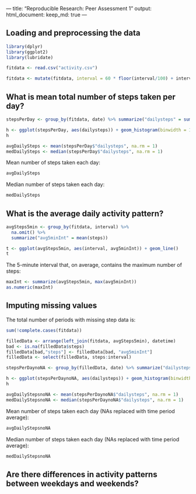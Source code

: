 --- title: "Reproducible Research: Peer Assessment 1" output: html_document: 
keep_md: true ---


## Loading and preprocessing the data 
```r
library(dplyr) 
library(ggplot2) 
library(lubridate)

fitdata <- read.csv("activity.csv")

fitdata <- mutate(fitdata, interval = 60 * floor(interval/100) + interval - 100 *                      floor(interval/100), datetime = ymd(date) + 60*interval) 
```

## What is mean total number of steps taken per day? 
```r
stepsPerDay <- group_by(fitdata, date) %>% summarize("dailysteps" = sum(steps))

h <- ggplot(stepsPerDay, aes(dailysteps)) + geom_histogram(binwidth = 1500) 
h

avgDailySteps <- mean(stepsPerDay$"dailysteps", na.rm = 1)
medDailySteps <- median(stepsPerDay$"dailysteps", na.rm = 1)
```

Mean number of steps taken each day:
``` r
avgDailySteps 
```

Median number of steps taken each day:
``` r
medDailySteps 
```


## What is the average daily activity pattern? 
```r
avgSteps5min <- group_by(fitdata, interval) %>%
  na.omit() %>%
  summarize("avg5minInt" = mean(steps))

t <- ggplot(avgSteps5min, aes(interval, avg5minInt)) + geom_line()
t
```


The 5-minute interval that, on average, contains the maximum number of steps:
``` r
maxInt <- summarize(avgSteps5min, max(avg5minInt))
as.numeric(maxInt)
```


## Imputing missing values
The total number of periods with missing step data is:
``` r
sum(!complete.cases(fitdata))

filledData <- arrange(left_join(fitdata, avgSteps5min), datetime)
bad <- is.na(filledData$steps)
filledData[bad,"steps"] <- filledData[bad, "avg5minInt"]
filledData <- select(filledData, steps:interval)
```


```r
stepsPerDaynoNA <- group_by(filledData, date) %>% summarize("dailysteps" = sum(steps))

h <- ggplot(stepsPerDaynoNA, aes(dailysteps)) + geom_histogram(binwidth = 1500) 
h

avgDailyStepsnoNA <- mean(stepsPerDaynoNA$"dailysteps", na.rm = 1)
medDailyStepsnoNA <- median(stepsPerDaynoNA$"dailysteps", na.rm = 1)
```


Mean number of steps taken each day (NAs replaced with time period average):
``` r
avgDailyStepsnoNA
```


Median number of steps taken each day (NAs replaced with time period average):
``` r
medDailyStepsnoNA
```
## Are there differences in activity patterns between weekdays and weekends?